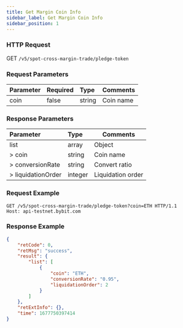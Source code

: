 ```yaml
---
title: Get Margin Coin Info
sidebar_label: Get Margin Coin Info
sidebar_position: 1
---
```


### HTTP Request
GET `/v5/spot-cross-margin-trade/pledge-token`

### Request Parameters
| Parameter | Required | Type | Comments|
|:----- |:-------|:-----|------ |
|coin|false|string|Coin name |

### Response Parameters
| Parameter | Type | Comments|
|:----- |:-----|----- |
|list|array|Object|
|> coin|string |Coin name |
|> conversionRate|string |Convert ratio |
|> liquidationOrder|integer |Liquidation order |

### Request Example

```http
GET /v5/spot-cross-margin-trade/pledge-token?coin=ETH HTTP/1.1
Host: api-testnet.bybit.com
```

### Response Example

```json
{
    "retCode": 0,
    "retMsg": "success",
    "result": {
        "list": [
            {
                "coin": "ETH",
                "conversionRate": "0.95",
                "liquidationOrder": 2
            }
        ]
    },
    "retExtInfo": {},
    "time": 1677750397414
}
```
